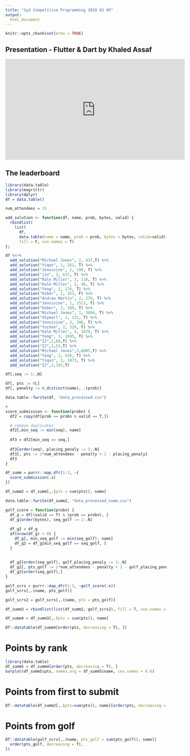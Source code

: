 ```yaml
---
title: "Syd Competitive Programming 2019 03 09"
output:
  html_document
---
```


```r
knitr::opts_chunk$set(echo = TRUE)
```

## Presentation - Flutter & Dart by Khaled Assaf

<iframe width="560" height="315" src="https://www.youtube.com/embed/mkMpYApWqvI" frameborder="0" allow="accelerometer; autoplay; encrypted-media; gyroscope; picture-in-picture" allowfullscreen></iframe>



## The leaderboard
```r
library(data.table)
library(magrittr)
library(dplyr)
df = data.table()

num_attendees = 15

add_solution <- function(df, name, prob, bytes, valid) {
  rbindlist(
    list(
      df, 
      data.table(name = name, prob = prob, bytes = bytes, valid=valid)), 
      fill = F, use.names = T)
};

df %<>% 
  add_solution("Michael Jones", 2, 437,T) %>% 
  add_solution("Yiqun", 2, 261, T) %>% 
  add_solution("Jennivine", 2, 199, T) %>% 
  add_solution("jin", 2, 637, T) %>% 
  add_solution("Kale Miller", 2, 116, T) %>% 
  add_solution("Kale Miller", 2, 46, T) %>% 
  add_solution("feng", 2, 176, T) %>% 
  add_solution("Osber", 2, 353, F) %>% 
  add_solution("Andrew Martin", 2, 276, T) %>% 
  add_solution("Jennivine", 1, 1513, T) %>% 
  add_solution("Osber", 2, 399, T) %>% 
  add_solution("Michael Jones", 1, 3884, T) %>% 
  add_solution("dtpearl", 2, 131, T) %>% 
  add_solution("Jennivine", 3, 206, T) %>% 
  add_solution("Yuchen", 2, 329, T) %>% 
  add_solution("Kale Miller", 3, 1079, T) %>% 
  add_solution("feng", 3, 1095, T) %>% 
  add_solution("ZJ",2,60,T) %>% 
  add_solution("ZJ",2,53,T) %>% 
  add_solution("Michael Jones",3,8805,T) %>% 
  add_solution("feng", 2, 636, T) %>% 
  add_solution("Yiqun", 3, 1073, T) %>% 
  add_solution("ZJ",3,193,T)

df[,seq := 1:.N]

df[, pts := 0L]
df[, penalty := n_distinct(name), .(prob)]

data.table::fwrite(df, "data_processed.csv")
```

```r
#
score_submission <- function(probn) {
  df2 = copy(df[prob == probn & valid == T,])

  # remove duplicates
  df2[,min_seq := min(seq), name]
  
  df3 = df2[min_seq == seq,]
  
  df3[order(seq), placing_penaly := 1:.N]
  df3[, pts := 2*num_attendees - penalty + 1 - placing_penaly]
  df3
}

df_summ = purrr::map_dfr(1:3, ~{
  score_submission(.x)
})

df_summ2 = df_summ[,.(pts = sum(pts)), name]

data.table::fwrite(df_summ2, "data_processed_summ.csv")
```


```r
golf_score = function(probn) {
  df_g = df[(valid == T) & (prob == probn), ]
  df_g[order(bytes), seq_golf := 1:.N]
  
  df_g2 = df_g
  if(nrow(df_g) > 0) {
    df_g[, min_seq_golf := min(seq_golf), name]
    df_g2 = df_g[min_seq_golf == seq_golf, ]
  }
  
  
  df_g2[order(seq_golf), golf_placing_penaly := 1:.N]
  df_g2[, pts_golf := 2*num_attendees - penalty + 1 - golf_placing_penaly]
  df_g2[order(seq_golf),]
}

golf_scrs = purrr::map_dfr(1:3, ~golf_score(.x))
golf_scrs[,.(name, pts_golf)]
```

```r
golf_scrs2 = golf_scrs[,.(name, pts = pts_golf)]

df_summ3 = rbindlist(list(df_summ2, golf_scrs2), fill = T, use.names = T)

df_summ4 = df_summ3[,.(pts = sum(pts)), name]

DT::datatable(df_summ4[order(pts, decreasing = T), ])
```


# Points by rank

```r
library(data.table)
df_summ5 = df_summ4[order(pts, decreasing = T), ]
barplot(df_summ5$pts, names.arg = df_summ5$name, cex.names = 0.6)
```

# Points from first to submit
```r
DT::datatable(df_summ2[,.(pts=sum(pts)), name][order(pts, decreasing = T)])
```

# Points from golf
```r
DT::datatable(golf_scrs[,.(name, pts_golf = sum(pts_golf)), name][
  order(pts_golf, decreasing = T),
])
```
